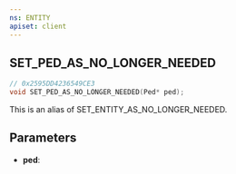 ```yaml
---
ns: ENTITY
apiset: client
---
```

## SET_PED_AS_NO_LONGER_NEEDED

```c
// 0x2595DD4236549CE3
void SET_PED_AS_NO_LONGER_NEEDED(Ped* ped);
```

This is an alias of SET_ENTITY_AS_NO_LONGER_NEEDED.

## Parameters
* **ped**: